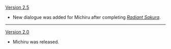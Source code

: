 {{Change History/Header}}
[[Version 2.5]]
* New dialogue was added for Michiru after completing ''[[Radiant Sakura]]''.
----
[[Version 2.0]]
* Michiru was released.